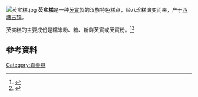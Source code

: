 [[File:芡实糕.jpg|thumb]]
'''芡实糕'''是一种[[芡實|芡實]]製的汉族特色糕点，经八珍糕演变而来，产于[[西塘古镇|西塘古镇]]。

芡实糕的主要成份是糯米粉、糖、新鲜芡實或芡實粉。<ref>{{Cite web | url=http://www.sobar.com.tw/food/windows.asp?id=44909 | title=芡實糕 | access-date=2014-07-07 | archive-date=2014-07-14 | archive-url=https://web.archive.org/web/20140714213514/http://www.sobar.com.tw/food/windows.asp?id=44909 | dead-url=yes }}</ref><ref>{{Cite web | url=http://www.cnkang.com/dzjk/201306/922527.html | title=芡实糕 | access-date=2014-07-07 | archive-date=2016-03-06 | archive-url=https://web.archive.org/web/20160306073527/http://www.cnkang.com/dzjk/201306/922527.html | dead-url=no }}</ref>

==參考資料==
{{reflist}}

[[Category:嘉善县|Category:嘉善县]]